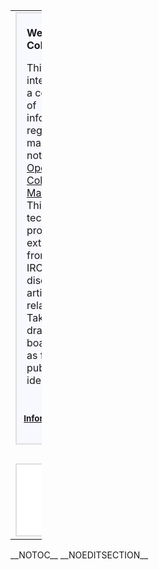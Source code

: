 {| width="100%"
|-
| width="52%" style="vertical-align:top" |
<div style="margin: 0; margin-right:10px; border: 2px solid #dfdfdf; background-color:#f8f8ff;">
<!--   Begrüßung  -->
<div style="padding: 0.3em 1em 0.7em 1em;">

'''Welcome to ColourWiki!'''

This site is intended for a collection of information regarding mainly, but not limited to, [http://www.opensource.org Open Source] [http://en.wikipedia.org/wiki/Color_management Colour Management]. This includes technical proposals, extractions from [[OpenICC|email]] or IRC discussions, articles and related links. Take it as drawing board as well as for publishing ideas.
</div>
<div align="right"><small>'''[[ColourWiki:About|Informations about ColourWiki]]'''</small></div>
</div>

<!-- div style="margin: 0; margin-top:10px;  margin-right:10px; border: 2px solid #dfdfdf; background-color:#f8f8ff;" -->
<div style="padding: 0.3em 1em 0.7em 1em;">
<!-- kind of user documentation and tutorials -->

</div>

| width="48%" style="vertical-align:top" |
<div style="margin:0;  border:2px solid #dfdfdf; padding: 0em 1em 1em 1em; background-color:#F8F8FF;">
'''Discussion Entry Points'''
*[[What the users want]]
*[[Concepts|Concepts Discussion]]
*[[Device Settings]]
*[[Standards]]
*[[ColourMatchingModuls]]
*[[Applications]] - colour management (CM) capable programs
</div>

<div style="margin:0; margin-top:10px; border:2px solid #dfdfdf; padding: 0em 1em 1em 1em; background-color:#F8F8FF;">
'''[[Oyranos]]'''

One goal is to create a documentation for the open source Colour Management System [[Oyranos]]. This includes the concept, a description, feature wish lists, in the future tutorials and links to related sites.
</div>

|-
|colspan="2" style="vertical-align:top" |
<div style="margin: 0; margin-top:8px; padding: 0em 0.3em 0.3em 0.3em; border: 2px solid #dfdfdf; background-color:#ffffff;">
<div align="middle">
'''Related Projects'''

[[OpenICC|OpenICC email list]] - [http://www.coloraid.de www.coloraid.de] - [http://www.freedesktop.org/ www.freedesktop.org] - [http://create.freedesktop.org/wiki Create]
</div>
</div>
|}
__NOTOC__
__NOEDITSECTION__